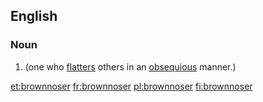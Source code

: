==English==

===Noun===
{{en-noun}}

# {{alternative spelling of|brown noser|lang=en}} (one who [[flatters]] others in an [[obsequious]] manner.)

[[et:brownnoser]]
[[fr:brownnoser]]
[[pl:brownnoser]]
[[fi:brownnoser]]